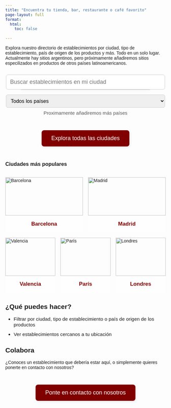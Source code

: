```yaml
---
title: "Encuentra tu tienda, bar, restaurante o café favorito"
page-layout: full
format:
  html:
    toc: false
    
---
```


<link href="https://fonts.googleapis.com/css2?family=Savate&display=swap" rel="stylesheet">

<style>
  body {
    font-family: 'Savate', sans-serif;
  }
  .cta-button {
    background-color: #800000;
    color: white;
    padding: 15px 30px;
    border-radius: 8px;
    text-decoration: none;
    font-size: 18px;
    display: inline-block;
    margin: 1em 0;
    box-shadow: 2px 2px 8px rgba(0, 0, 0, 0.1);
  }
  .centered {
    text-align: center;
    margin-top: 2em;
    margin-bottom: 2em;
  }
  .features {
    max-width: 600px;
    margin: 0 auto;
    font-size: 1.1em;
  }
  .features li {
    margin-bottom: 0.8em;
  }
  blockquote {
    font-style: italic;
    color: #555;
    margin: 2em auto;
    max-width: 600px;
  }
  .hero-search {
    text-align: center;
    margin-top: 2em;
  }
  .hero-search input[type="text"] {
    padding: 12px;
    font-size: 18px;
    width: 100%;
    max-width: 500px;
    border-radius: 6px;
    border: 1px solid #ccc;
  }
  .popular-cities {
    text-align: center;
    margin: 3em 0;
  }
  .popular-cities a {
    margin: 0 10px;
    display: inline-block;
    color: #800000;
    text-decoration: none;
    font-size: 1.1em;
  }


  /* --- 2 cols on first row, 3 on second --- */
  .popular-cities-grid{
    display:grid;
    grid-template-columns: repeat(6, 1fr);
    gap: 1rem;
    max-width: 1000px;
    margin: 2rem auto;
  }
  .popular-cities-grid .city-card:nth-child(-n+2){  /* first two */
    grid-column: span 3;
  }
  .popular-cities-grid .city-card:nth-child(n+3){   /* rest */
    grid-column: span 2;
  }

/* mobile fallback: 1 per row */
  @media (max-width: 640px){
    .popular-cities-grid{ grid-template-columns: 1fr; }
    .popular-cities-grid .city-card{ grid-column: auto; }
  }


.city-card:hover {
  transform: scale(1.02);
}

.city-card img {
  width: 100%;
  height: 120px;   /* antes 200px */
  object-fit: cover;
}

.city-name {
  padding: 1em;
  text-align: center;
  font-weight: bold;
  font-size: 1.2em;
  color: #800000;
  background-color: rgba(255, 255, 255, 0.3); /* semi-transparent white */
}


.suggestion-list {
  list-style: none;
  padding: 0;
  margin: 0;
  border: 1px solid #ccc;
  border-top: none;
  max-height: 150px;
  overflow-y: auto;
  position: absolute;
  width: 80%;
  max-width: 500px;
  left: 50%;
  transform: translateX(-50%);
  background: white;
  z-index: 10;
  box-shadow: 0 4px 8px rgba(0,0,0,0.1);
}

.suggestion-list li {
  padding: 10px;
  cursor: pointer;
  border-top: 1px solid #eee;
  font-size: 16px;
  transition: background 0.2s ease;
}

.suggestion-list li:hover {
  background-color: #f0f0f0;
}


.origin-note{
  margin-top:.5rem;
  color:#555;
  font-size:.95rem;
}

</style>





Explora nuestro directorio de establecimientos por ciudad, tipo de establecimiento, país de origen de los productos y más. Todo en un solo lugar. 
Actualmente hay sitios argentinos, pero próximamente añadiremos sitios especilizados en productos de otros países latinoamericanos. 


<div class="hero-search" style="position: relative;">
  <input type="text" id="citySearch" placeholder="Buscar establecimientos en mi ciudad" autocomplete="off" />
  <ul id="citySuggestions" class="suggestion-list"></ul>
</div>

<div class="hero-filters" style="text-align:center; margin-top:1rem;">
  <select id="originSelect" style="padding:10px; font-size:16px; border-radius:6px; border:1px solid #ccc; width:100%; max-width:500px;">
    <option value="">Todos los países</option>
  </select>
  <div class="origin-note">Proximamente añadiremos más países</div>
</div>



<div class="centered">
  <a href="/map.html" class="cta-button">Explora todas las ciudades</a>
</div>

### Ciudades más populares

```{=html}
<div class="popular-cities-grid">
  <div class="city-card" onclick="window.location.href='/map.html?city=Barcelona'">
    <img src="/images/cities/barcelona.jpg" alt="Barcelona">
    <div class="city-name">Barcelona</div>
  </div>
  <div class="city-card" onclick="window.location.href='/map.html?city=Madrid'">
    <img src="/images/cities/madrid.jpg" alt="Madrid">
    <div class="city-name">Madrid</div>
  </div>
  <div class="city-card" onclick="window.location.href='/map.html?city=Valencia'">
    <img src="/images/cities/valencia.jpg" alt="Valencia">
    <div class="city-name">Valencia</div>
  </div>
  <div class="city-card" onclick="window.location.href='/map.html?city=París'">
    <img src="/images/cities/París2.jpg" alt="París">
    <div class="city-name">París</div>
  </div>
  <div class="city-card" onclick="window.location.href='/map.html?city=Londres'">
    <img src="/images/cities/Londres.jpg" alt="Londres">
    <div class="city-name">Londres</div>
  </div>
</div>
```


## ¿Qué puedes hacer?

<ul class="features">
  <li>Filtrar por ciudad, tipo de establecimiento o país de origen de los productos</li>
  <li>Ver establecimientos cercanos a tu ubicación</li>
</ul>

## Colabora

¿Conoces un establecimiento que debería estar aquí, o simplemente quieres ponerte en contacto con nosotros?

<div class="centered">
  <a href="/contacto.html" class="cta-button">Ponte en contacto con nosotros</a>
</div>


<script>
let centers = [];

const input = document.getElementById("citySearch");
const suggestions = document.getElementById("citySuggestions");


const originSelect = document.getElementById("originSelect");

// Lista fija (edítala a tu gusto)
const FIXED_COUNTRIES = ["Argentina"];

// Pinta opciones inmediatamente (sin esperar al fetch)
originSelect.innerHTML = '<option value="">Todos los países</option>' +
  FIXED_COUNTRIES.map(p => `<option value="${p}">${p}</option>`).join('');

// Preselecciona si vienes con ?origin=
const currentOrigin = new URLSearchParams(window.location.search).get('origin') || '';
if (currentOrigin) originSelect.value = currentOrigin;

// Navegación al cambiar
originSelect.addEventListener("change", () => {
  const v = originSelect.value;
  const q = new URLSearchParams();
  if (input.value.trim()) q.set("city", input.value.trim());
  if (v) q.set("origin", v);
  window.location.href = `/map.html?${q.toString()}`;
});


const parseOrigins = v =>
  Array.isArray(v) ? v :
  (typeof v === "string" ? v.split(/[;,/|]+/) : []);

const titleCase = s => (s || "").toLowerCase().replace(/\b\w/g, m => m.toUpperCase());


fetch(encodeURI("/data/centers_with_google_maps_and_website_information.json"))
  .then(res => {
    if (!res.ok) throw new Error("No se pudieron cargar los datos");
    return res.json();
  })
  .then(data => {
    centers = data;
  })
  .catch(err => {
    console.error("Error cargando establecimientos:", err);
  });


input.addEventListener("input", () => {
  const val = input.value.toLowerCase().trim();
  suggestions.innerHTML = "";

  if (val.length === 0) {
    suggestions.style.display = "none";
    return;
  }

  const allCities = [...new Set(centers.map(c => c.city))];
  const matches = allCities.filter(c => c.toLowerCase().startsWith(val));

  matches.forEach(city => {
    const li = document.createElement("li");
    li.textContent = city;
    li.addEventListener("click", () => {
      window.location.href = `/map.html?city=${encodeURIComponent(city)}`;
    });
    suggestions.appendChild(li);
  });

  suggestions.style.display = matches.length > 0 ? "block" : "none";
});

input.addEventListener("keydown", (e) => {
  if (e.key === "Enter") {
    const val = input.value.trim();
    if (val.length > 0) {
      window.location.href = `/map.html?city=${encodeURIComponent(val)}`;
    }
  }
});

document.addEventListener("click", (e) => {
  if (!input.contains(e.target) && !suggestions.contains(e.target)) {
    suggestions.style.display = "none";
  }
});
</script>